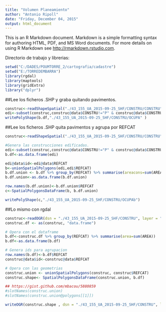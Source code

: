 ---
title: "Volumen Planeamiento"
author: "Antonio Ripoll"
date: "Friday, December 04, 2015"
output: html_document
---

This is an R Markdown document. Markdown is a simple formatting syntax for authoring HTML, PDF, and MS Word documents. For more details on using R Markdown see <http://rmarkdown.rstudio.com>.

Directorio de trabajo y librerias:

```{r}
setwd("C:/DADES/POUMTORRE_2/cartografia/cadastre")
setwd("E:/TORREDEMBARRA")
library(rgdal)
library(maptools)
library(gridExtra)
library("dplyr")
```

##Lee los ficheros .SHP y graba quitando pavimentos.
```{r}
construc<-readShapeSpatial("./43_155_UA_2015-09-25_SHF/CONSTRU/CONSTRU")
edi<-subset(construc,construc@data$CONSTRU!="P" & construc@data$CONSTRU!="SUELO" & construc@data$CONSTRU!="PAV")
writePolyShape(b.df,"./43_155_UA_2015-09-25_SHF/CONSTRU/OCUPA" )
```

##Lee los ficheros .SHP quita pavimentos y agrupa por REFCAT
```{r}
construc<-readShapeSpatial("./43_155_UA_2015-09-25_SHF/CONSTRU/CONSTRU")

#Genera las construcciones edificadas.
edi<-subset(construc,construc@data$CONSTRU!="P" & construc@data$CONSTRU!="SUELO" & construc@data$CONSTRU!="PAV")
b.df<-as.data.frame(edi)

edi@data$id<-edi@data$REFCAT
b<-unionSpatialPolygons(edi,edi$REFCAT)
b.df.union <- b.df %>% group_by(REFCAT) %>% summarise(areacons=sum(AREA))
b.df.union<-as.data.frame(b.df.union)

row.names(b.df.union)<-b.df.union$REFCAT
c<-SpatialPolygonsDataFrame(b, b.df.union)

writePolyShape(c,"./43_155_UA_2015-09-25_SHF/CONSTRU/OCUPAb")
```

##Lo mismo con rgdal
```{r}
construc<-readOGR(dsn = "./43_155_UA_2015-09-25_SHF/CONSTRU", layer = "CONSTRU",stringsAsFactors=FALSE)
construc.df <- as(construc, "data.frame")

# Opera con el dataframe
b.df<-construc.df %>% group_by(REFCAT) %>% summarise(area=sum(AREA))
b.df<-as.data.frame(b.df)

# Genera ids para agrupacion
row.names(b.df)<-b.df$REFCAT
construc@data$id<-construc@data$REFCAT

# Opera con las geometrias
construc.union <- unionSpatialPolygons(construc, construc$REFCAT)
construc.shape<- SpatialPolygonsDataFrame(construc.union, b.df)

## https://gist.github.com/mbacou/5880859
#slotNames(construc.union)
#slotNames(construc.union@polygons[[1]])

writeOGR(construc.shape , dsn = "./43_155_UA_2015-09-25_SHF/CONSTRU", layer = "OCUPA2",driver="ESRI Shapefile")
```


